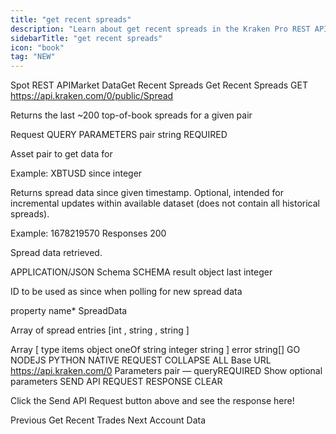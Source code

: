 ```yaml
---
title: "get recent spreads"
description: "Learn about get recent spreads in the Kraken Pro REST API."
sidebarTitle: "get recent spreads"
icon: "book"
tag: "NEW"
---
```

Spot REST APIMarket DataGet Recent Spreads
Get Recent Spreads
GET
https://api.kraken.com/0/public/Spread

Returns the last ~200 top-of-book spreads for a given pair

Request​
QUERY PARAMETERS
pair
string
REQUIRED

Asset pair to get data for

Example: XBTUSD
since
integer

Returns spread data since given timestamp. Optional, intended for incremental updates within available dataset (does not contain all historical spreads).

Example: 1678219570
Responses​
200

Spread data retrieved.

APPLICATION/JSON
Schema
SCHEMA
result
object
last
integer

ID to be used as since when polling for new spread data

property name*
SpreadData

Array of spread entries [int <time>, string <bid>, string <ask>]

Array [
type
items
object
oneOf
string
integer
string
]
error
string[]
GO
NODEJS
PYTHON
NATIVE
REQUEST
COLLAPSE ALL
Base URL
https://api.kraken.com/0
Parameters
pair — queryREQUIRED
Show optional parameters
SEND API REQUEST
RESPONSE
CLEAR

Click the Send API Request button above and see the response here!

Previous
Get Recent Trades
Next
Account Data